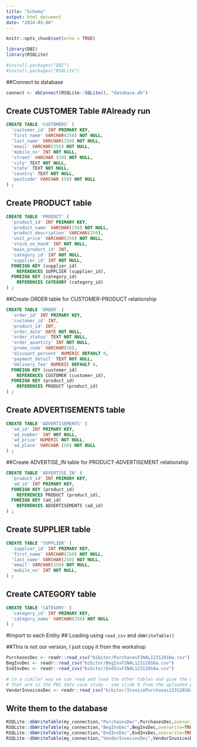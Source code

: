 ```yaml
---
title: "Schema"
output: html_document
date: "2024-03-08"
---
```


```r
knitr::opts_chunk$set(echo = TRUE)
```

```r
library(DBI)
library(RSQLite)

#install.packages("DBI")
#install.packages("RSQLite")
```

##Connect to database

```r
connect <- dbConnect(RSQLite::SQLite(), "database.db")
```

## Create CUSTOMER Table #Already run

```sql
CREATE TABLE 'CUSTOMERS' (
  'customer_id' INT PRIMARY KEY, 
  'first_name' VARCHAR(250) NOT NULL,
  'last_name' VARCHAR(250) NOT NULL,
  'email' VARCHAR(250) NOT NULL,
  'mobile_no' INT NOT NULL,
  'street' VARCHAR (50) NOT NULL,
  'city' TEXT NOT NULL,
  'state' TEXT NOT NULL,
  'country' TEXT NOT NULL,
  'postcode' VARCHAR (50) NOT NULL
) ;  

```

## Create PRODUCT table

```sql
CREATE TABLE 'PRODUCT' (
  'product_id' INT PRIMARY KEY, 
  'product_name' VARCHAR(250) NOT NULL,
  'product_description' VARCHAR(250),
  'unit_price' VARCHAR(250) NOT NULL,
  'stock_on_hand' INT NOT NULL,
  'main_product_id' INT,
  'category_id' INT NOT NULL,
  'supplier_id' INT NOT NULL,
  FOREIGN KEY (supplier_id)
    REFERENCES SUPPLIER (supplier_id),
  FOREIGN KEY (category_id)
    REFERENCES CATEGORY (category_id)
) ;  

```

##Create ORDER table for CUSTOMER-PRODUCT relationship

```sql
CREATE TABLE 'ORDER' (
  'order_id' INT PRIMARY KEY,
  'customer_id' INT, 
  'product_id' INT,
  'order_date' DATE NOT NULL,
  'order_status' TEXT NOT NULL, 
  'order_quantity' INT NOT NULL,
  'promo_code' VARCHAR(10),
  'discount_percent' NUMERIC DEFAULT 0,
  'payment_detail' TEXT NOT NULL,
  'delivery_fee' NUMERIC DEFAULT 0,
  FOREIGN KEY (customer_id)
    REFERENCES CUSTOMER (customer_id),
  FOREIGN KEY (product_id)
    REFERENCES PRODUCT (product_id)
) ;  

```

## Create ADVERTISEMENTS table

```sql
CREATE TABLE 'ADVERTISEMENTS' (
  'ad_id' INT PRIMARY KEY, 
  'ad_number' INT NOT NULL,
  'ad_price' NUMERIC NOT NULL, 
  'ad_place' VARCHAR (50) NOT NULL
) ;

```

##Create ADVERTISE_IN table for PRODUCT-ADVERTISEMENT relationship

```sql
CREATE TABLE 'ADVERTISE_IN' (
  'product_id' INT PRIMARY KEY, 
  'ad_id' INT PRIMARY KEY, 
  FOREIGN KEY (product_id)
    REFERENCES PRODUCT (product_id),
  FOREIGN KEY (ad_id)
    REFERENCES ADVERTISEMENTS (ad_id)
) ;

```

## Create SUPPLIER table

```sql
CREATE TABLE 'SUPPLIER' (
  'supplier_id' INT PRIMARY KEY, 
  'first_name' VARCHAR(250) NOT NULL,
  'last_name' VARCHAR(250) NOT NULL, 
  'email' VARCHAR(250) NOT NULL,
  'mobile_no' INT NOT NULL,
) ;  

```

## Create CATEGORY table

```sql
CREATE TABLE 'CATEGORY' (
  'category_id' INT PRIMARY KEY, 
  'category_name' VARCHAR(250) NOT NULL
) ;

```

#Import to each Entity \## Loading using `read_csv` and `dbWriteTable()`

##This is not our version, I just copy it from the workshop

```r
PurchasesDec <- readr::read_csv("bibitor/PurchasesFINAL12312016a.csv")
BegInvDec <- readr::read_csv("bibitor/BegInvFINAL12312016a.csv")
EndInvDec <- readr::read_csv("bibitor/EndInvFINAL12312016a.csv")

# in a similar way we can read and load the other tables and give the names  
# that are in the PWC data case study - see slide 9 from the uploaded pdf
VendorInvoicesDec <- readr::read_csv("bibitor/InvoicePurchases12312016a.csv")
```

## Write them to the database

```r
RSQLite::dbWriteTable(my_connection,"PurchasesDec",PurchasesDec,overwrite=TRUE)
RSQLite::dbWriteTable(my_connection,"BegInvDec",BegInvDec,overwrite=TRUE)
RSQLite::dbWriteTable(my_connection,"EndInvDec",EndInvDec,overwrite=TRUE)
RSQLite::dbWriteTable(my_connection,"VendorInvoicesDec",VendorInvoicesDec,overwrite=TRUE)

```
